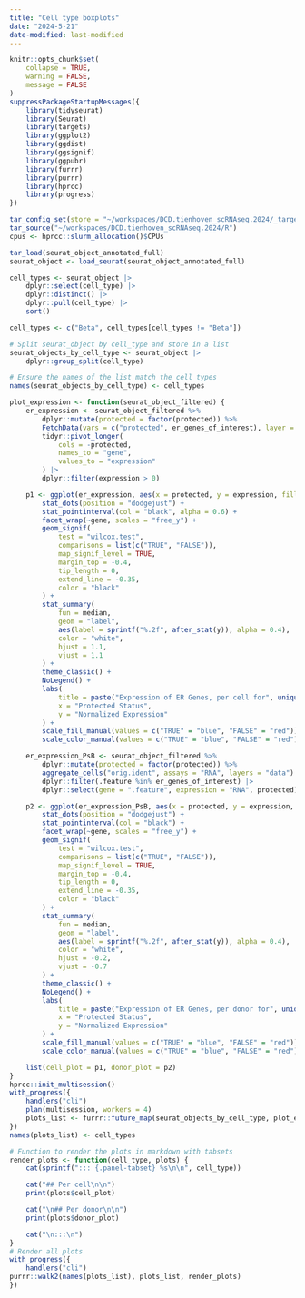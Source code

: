 ```yaml
---
title: "Cell type boxplots"
date: "2024-5-21"
date-modified: last-modified
---
```


```r
knitr::opts_chunk$set(
    collapse = TRUE,
    warning = FALSE,
    message = FALSE
)
suppressPackageStartupMessages({
    library(tidyseurat)
    library(Seurat)
    library(targets)
    library(ggplot2)
    library(ggdist)
    library(ggsignif)
    library(ggpubr)
    library(furrr)
    library(purrr)
    library(hprcc)
    library(progress)
})

tar_config_set(store = "~/workspaces/DCD.tienhoven_scRNAseq.2024/_targets")
tar_source("~/workspaces/DCD.tienhoven_scRNAseq.2024/R")
cpus <- hprcc::slurm_allocation()$CPUs

tar_load(seurat_object_annotated_full)
seurat_object <- load_seurat(seurat_object_annotated_full)

cell_types <- seurat_object |>
    dplyr::select(cell_type) |>
    dplyr::distinct() |>
    dplyr::pull(cell_type) |>
    sort()

cell_types <- c("Beta", cell_types[cell_types != "Beta"])

# Split seurat_object by cell_type and store in a list
seurat_objects_by_cell_type <- seurat_object |>
    dplyr::group_split(cell_type)

# Ensure the names of the list match the cell types
names(seurat_objects_by_cell_type) <- cell_types

plot_expression <- function(seurat_object_filtered) {
    er_expression <- seurat_object_filtered %>%
        dplyr::mutate(protected = factor(protected)) %>%
        FetchData(vars = c("protected", er_genes_of_interest), layer = "data") |>
        tidyr::pivot_longer(
            cols = -protected,
            names_to = "gene",
            values_to = "expression"
        ) |>
        dplyr::filter(expression > 0)

    p1 <- ggplot(er_expression, aes(x = protected, y = expression, fill = protected, col = protected)) +
        stat_dots(position = "dodgejust") +
        stat_pointinterval(col = "black", alpha = 0.6) +
        facet_wrap(~gene, scales = "free_y") +
        geom_signif(
            test = "wilcox.test",
            comparisons = list(c("TRUE", "FALSE")),
            map_signif_level = TRUE,
            margin_top = -0.4,
            tip_length = 0,
            extend_line = -0.35,
            color = "black"
        ) +
        stat_summary(
            fun = median,
            geom = "label",
            aes(label = sprintf("%.2f", after_stat(y)), alpha = 0.4),
            color = "white",
            hjust = 1.1,
            vjust = 1.1
        ) +
        theme_classic() +
        NoLegend() +
        labs(
            title = paste("Expression of ER Genes, per cell for", unique(seurat_object_filtered$cell_type), "cells"),
            x = "Protected Status",
            y = "Normalized Expression"
        ) +
        scale_fill_manual(values = c("TRUE" = "blue", "FALSE" = "red")) +
        scale_color_manual(values = c("TRUE" = "blue", "FALSE" = "red"))

    er_expression_PsB <- seurat_object_filtered %>%
        dplyr::mutate(protected = factor(protected)) %>%
        aggregate_cells("orig.ident", assays = "RNA", layers = "data") |>
        dplyr::filter(.feature %in% er_genes_of_interest) |>
        dplyr::select(gene = ".feature", expression = "RNA", protected)

    p2 <- ggplot(er_expression_PsB, aes(x = protected, y = expression, fill = protected, col = protected)) +
        stat_dots(position = "dodgejust") +
        stat_pointinterval(col = "black") +
        facet_wrap(~gene, scales = "free_y") +
        geom_signif(
            test = "wilcox.test",
            comparisons = list(c("TRUE", "FALSE")),
            map_signif_level = TRUE,
            margin_top = -0.4,
            tip_length = 0,
            extend_line = -0.35,
            color = "black"
        ) +
        stat_summary(
            fun = median,
            geom = "label",
            aes(label = sprintf("%.2f", after_stat(y)), alpha = 0.4),
            color = "white",
            hjust = -0.2,
            vjust = -0.7
        ) +
        theme_classic() +
        NoLegend() +
        labs(
            title = paste("Expression of ER Genes, per donor for", unique(seurat_object_filtered$cell_type), "cells"),
            x = "Protected Status",
            y = "Normalized Expression"
        ) +
        scale_fill_manual(values = c("TRUE" = "blue", "FALSE" = "red")) +
        scale_color_manual(values = c("TRUE" = "blue", "FALSE" = "red"))

    list(cell_plot = p1, donor_plot = p2)
}
hprcc::init_multisession()
with_progress({
    handlers("cli")
    plan(multisession, workers = 4)
    plots_list <- furrr::future_map(seurat_objects_by_cell_type, plot_expression, .progress = TRUE)
})
names(plots_list) <- cell_types
```

```r
# Function to render the plots in markdown with tabsets
render_plots <- function(cell_type, plots) {
    cat(sprintf("::: {.panel-tabset} %s\n\n", cell_type))

    cat("## Per cell\n\n")
    print(plots$cell_plot)

    cat("\n## Per donor\n\n")
    print(plots$donor_plot)

    cat("\n:::\n")
}
# Render all plots
with_progress({
    handlers("cli")
purrr::walk2(names(plots_list), plots_list, render_plots)
})
```
